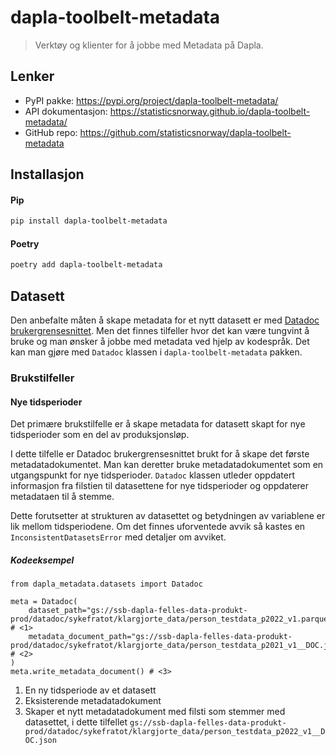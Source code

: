 # dapla-toolbelt-metadata

> Verktøy og klienter for å jobbe med Metadata på Dapla.

## Lenker

- PyPI pakke: <https://pypi.org/project/dapla-toolbelt-metadata/>
- API dokumentasjon: <https://statisticsnorway.github.io/dapla-toolbelt-metadata/>
- GitHub repo: <https://github.com/statisticsnorway/dapla-toolbelt-metadata>

## Installasjon

#### Pip

```.bash
pip install dapla-toolbelt-metadata
```

#### Poetry

```.bash
poetry add dapla-toolbelt-metadata
```

## Datasett

Den anbefalte måten å skape metadata for et nytt datasett er med [Datadoc brukergrensesnittet](./datadoc.qmd). Men det finnes tilfeller hvor det kan være tungvint å bruke og man ønsker å jobbe med metadata ved hjelp av kodespråk. Det kan man gjøre med `Datadoc` klassen i `dapla-toolbelt-metadata` pakken.

### Brukstilfeller

#### Nye tidsperioder

Det primære brukstilfelle er å skape metadata for datasett skapt for nye tidsperioder som en del av produksjonsløp.

I dette tilfelle er Datadoc brukergrensesnittet brukt for å skape det første metadatadokumentet. Man kan deretter bruke metadatadokumentet som en utgangspunkt for nye tidsperioder. `Datadoc` klassen utleder oppdatert informasjon fra filstien til datasettene for nye tidsperioder og oppdaterer metadataen til å stemme.

::: {.callout-note}
Dette forutsetter at strukturen av datasettet og betydningen av variablene er lik mellom tidsperiodene. Om det finnes uforventede avvik så kastes en `InconsistentDatasetsError` med detaljer om avviket.
:::

##### Kodeeksempel

```.python
from dapla_metadata.datasets import Datadoc

meta = Datadoc(
    dataset_path="gs://ssb-dapla-felles-data-produkt-prod/datadoc/sykefratot/klargjorte_data/person_testdata_p2022_v1.parquet",             # <1>
    metadata_document_path="gs://ssb-dapla-felles-data-produkt-prod/datadoc/sykefratot/klargjorte_data/person_testdata_p2021_v1__DOC.json", # <2>
)
meta.write_metadata_document() # <3>
```

1. En ny tidsperiode av et datasett
2. Eksisterende metadatadokument
3. Skaper et nytt metadatadokument med filsti som stemmer med datasettet, i dette tilfellet `gs://ssb-dapla-felles-data-produkt-prod/datadoc/sykefratot/klargjorte_data/person_testdata_p2022_v1__DOC.json`
